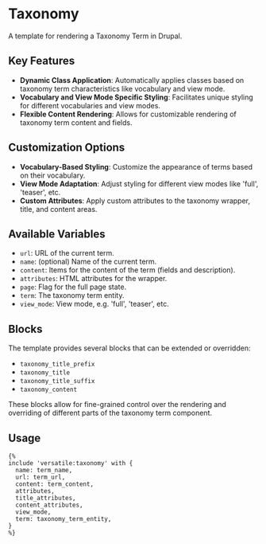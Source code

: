 # Taxonomy

A template for rendering a Taxonomy Term in Drupal.

## Key Features

- **Dynamic Class Application**: Automatically applies classes based on taxonomy term characteristics like vocabulary and view mode.
- **Vocabulary and View Mode Specific Styling**: Facilitates unique styling for different vocabularies and view modes.
- **Flexible Content Rendering**: Allows for customizable rendering of taxonomy term content and fields.

## Customization Options

- **Vocabulary-Based Styling**: Customize the appearance of terms based on their vocabulary.
- **View Mode Adaptation**: Adjust styling for different view modes like 'full', 'teaser', etc.
- **Custom Attributes**: Apply custom attributes to the taxonomy wrapper, title, and content areas.

## Available Variables

- `url`: URL of the current term.
- `name`: (optional) Name of the current term.
- `content`: Items for the content of the term (fields and description).
- `attributes`: HTML attributes for the wrapper.
- `page`: Flag for the full page state.
- `term`: The taxonomy term entity.
- `view_mode`: View mode, e.g. 'full', 'teaser', etc.

## Blocks

The template provides several blocks that can be extended or overridden:

- `taxonomy_title_prefix`
- `taxonomy_title`
- `taxonomy_title_suffix`
- `taxonomy_content`

These blocks allow for fine-grained control over the rendering and overriding of different parts of the taxonomy term component.

## Usage

```twig
{%
include 'versatile:taxonomy' with {
  name: term_name,
  url: term_url,
  content: term_content,
  attributes,
  title_attributes,
  content_attributes,
  view_mode,
  term: taxonomy_term_entity,
}
%}
```

